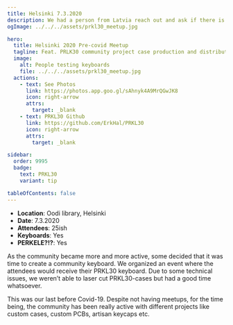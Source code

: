 ```yaml
---
title: Helsinki 7.3.2020
description: We had a person from Latvia reach out and ask if there is any meetup happening, and that was the spark for this meetup!
ogImage: ../../../assets/prkl30_meetup.jpg

hero:
  title: Helsinki 2020 Pre-covid Meetup
  tagline: Feat. PRLK30 community project case production and distribution
  image:
    alt: People testing keyboards
    file: ../../../assets/prkl30_meetup.jpg
  actions:
    - text: See Photos
      link: https://photos.app.goo.gl/sAhnyk4A9MrQGwJK8
      icon: right-arrow
      attrs:
        target: _blank
    - text: PRKL30 Github
      link: https://github.com/ErkHal/PRKL30
      icon: right-arrow
      attrs:
        target: _blank

sidebar:
  order: 9995
  badge:
    text: PRKL30
    variant: tip

tableOfContents: false
---
```


- **Location**: Oodi library, Helsinki
- **Date**: 7.3.2020
- **Attendees**: 25ish
- **Keyboards**: Yes
- **PERKELE?!?**: Yes

As the community became more and more active, some decided that it was time to create a community keyboard. We organized an event where the attendees would receive their PRKL30 keyboard. Due to some technical issues, we weren’t able to laser cut PRKL30-cases but had a good time whatsoever.

This was our last before Covid-19. Despite not having meetups, for the time being, the community has been really active with different projects like custom cases, custom PCBs, artisan keycaps etc.